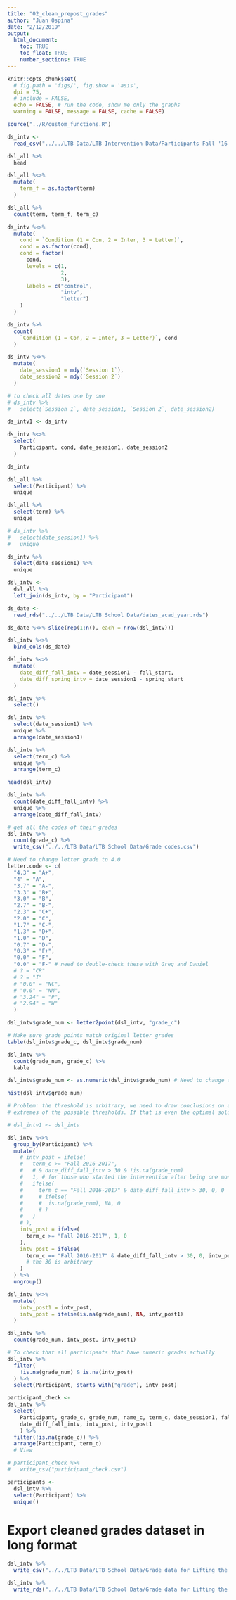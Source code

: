 ```yaml
---
title: "02_clean_prepost_grades"
author: "Juan Ospina"
date: "2/12/2019"
output: 
  html_document:
    toc: TRUE
    toc_float: TRUE
    number_sections: TRUE
---
```


```r
knitr::opts_chunk$set(
  # fig.path = 'figs/', fig.show = 'asis', 
  dpi = 75, 
  # include = FALSE, 
  echo = FALSE, # run the code, show me only the graphs
  warning = FALSE, message = FALSE, cache = FALSE)
```

```r
source("../R/custom_functions.R")
```

```r
ds_intv <-
  read_csv("../../LTB Data/LTB Intervention Data/Participants Fall '16 - Spring '17 (de-identified).csv")
```

```r
dsl_all %>% 
  head
```
```r
dsl_all %<>% 
  mutate(
    term_f = as.factor(term)
  )
```

```r
dsl_all %>% 
  count(term, term_f, term_c)
```

```r
ds_intv %<>% 
  mutate(
    cond = `Condition (1 = Con, 2 = Inter, 3 = Letter)`,
    cond = as.factor(cond),
    cond = factor(
      cond,
      levels = c(1, 
                 2,
                 3),
      labels = c("control", 
                 "intv",
                 "letter")
    )
  )

ds_intv %>% 
  count(
    `Condition (1 = Con, 2 = Inter, 3 = Letter)`, cond
  )
```

```r
ds_intv %<>% 
  mutate(
    date_session1 = mdy(`Session 1`),
    date_session2 = mdy(`Session 2`)
  )

# to check all dates one by one
# ds_intv %>% 
#   select(`Session 1`, date_session1, `Session 2`, date_session2)
```

```r
ds_intv1 <- ds_intv

ds_intv %<>% 
  select(
    Participant, cond, date_session1, date_session2
  )
```

```r
ds_intv
```

```r
dsl_all %>% 
  select(Participant) %>% 
  unique

dsl_all %>% 
  select(term) %>% 
  unique

# ds_intv %>% 
#   select(date_session1) %>% 
#   unique

ds_intv %>% 
  select(date_session1) %>% 
  unique
```

```r
dsl_intv <-
  dsl_all %>% 
  left_join(ds_intv, by = "Participant")
```

```r
ds_date <-
  read_rds("../../LTB Data/LTB School Data/dates_acad_year.rds")

ds_date %<>% slice(rep(1:n(), each = nrow(dsl_intv)))

dsl_intv %<>% 
  bind_cols(ds_date)
```

```r
dsl_intv %<>% 
  mutate(
    date_diff_fall_intv = date_session1 - fall_start,
    date_diff_spring_intv = date_session1 - spring_start
  )

dsl_intv %>% 
  select()
```

```r
dsl_intv %>% 
  select(date_session1) %>% 
  unique %>% 
  arrange(date_session1)

dsl_intv %>% 
  select(term_c) %>% 
  unique %>% 
  arrange(term_c)

head(dsl_intv)

dsl_intv %>% 
  count(date_diff_fall_intv) %>% 
  unique %>% 
  arrange(date_diff_fall_intv)
```

```r
# get all the codes of their grades
dsl_intv %>% 
  count(grade_c) %>% 
  write_csv("../../LTB Data/LTB School Data/Grade codes.csv")

# Need to change letter grade to 4.0 
letter.code <- c(
  "4.3" = "A+",
  "4" = "A",
  "3.7" = "A-",
  "3.3" = "B+",
  "3.0" = "B",
  "2.7" = "B-",
  "2.3" = "C+",
  "2.0" = "C",
  "1.7" = "C-",
  "1.3" = "D+",
  "1.0" = "D",
  "0.7" = "D-",
  "0.3" = "F+",
  "0.0" = "F",
  "0.0" = "F-" # need to double-check these with Greg and Daniel
  # ? = "CR"
  # ? = "I"
  # "0.0" = "NC",
  # "0.0" = "NM",
  # "3.24" = "P",
  # "2.94" = "W"
  )

dsl_intv$grade_num <- letter2point(dsl_intv, "grade_c") 

# Make sure grade points match original letter grades
table(dsl_intv$grade_c, dsl_intv$grade_num)

dsl_intv %>% 
  count(grade_num, grade_c) %>% 
  kable

dsl_intv$grade_num <- as.numeric(dsl_intv$grade_num) # Need to change to numeric

hist(dsl_intv$grade_num)
```


```r
# Problem: the threshold is arbitrary, we need to draw conclusions on all the 
# extremes of the possible thresholds. If that is even the optimal solution.

# dsl_intv1 <- dsl_intv

dsl_intv %<>%
  group_by(Participant) %>% 
  mutate(
    # intv_post = ifelse(
    #   term_c >= "Fall 2016-2017",
    #   # & date_diff_fall_intv > 30 & !is.na(grade_num) 
    #   1, # for those who started the intervention after being one month in classes
    #   ifelse(
    #     term_c == "Fall 2016-2017" & date_diff_fall_intv > 30, 0, 0
    #     # ifelse(
    #     #  is.na(grade_num), NA, 0
    #     # )
    #   )
    # ),
    intv_post = ifelse(
      term_c >= "Fall 2016-2017", 1, 0
    ),
    intv_post = ifelse(
      term_c == "Fall 2016-2017" & date_diff_fall_intv > 30, 0, intv_post 
      # the 30 is arbitrary
    )
  ) %>% 
  ungroup()

dsl_intv %<>% 
  mutate(
    intv_post1 = intv_post,
    intv_post = ifelse(is.na(grade_num), NA, intv_post1)
  )

dsl_intv %>% 
  count(grade_num, intv_post, intv_post1)

# To check that all participants that have numeric grades actually
dsl_intv %>% 
  filter(
    !is.na(grade_num) & is.na(intv_post)
  ) %>% 
  select(Participant, starts_with("grade"), intv_post)

participant_check <-
dsl_intv %>% 
  select(
    Participant, grade_c, grade_num, name_c, term_c, date_session1, fall_start, 
    date_diff_fall_intv, intv_post, intv_post1
    ) %>% 
  filter(!is.na(grade_c)) %>% 
  arrange(Participant, term_c)
  # View

# participant_check %>% 
#   write_csv("participant_check.csv")

participants <-
  dsl_intv %>% 
  select(Participant) %>% 
  unique()
```

# Export cleaned grades dataset in long format

```r
dsl_intv %>% 
  write_csv("../../LTB Data/LTB School Data/Grade data for Lifting the Bar (FINAL) Long Format.csv")

dsl_intv %>% 
  write_rds("../../LTB Data/LTB School Data/Grade data for Lifting the Bar (FINAL) Long Format.rds")
```
